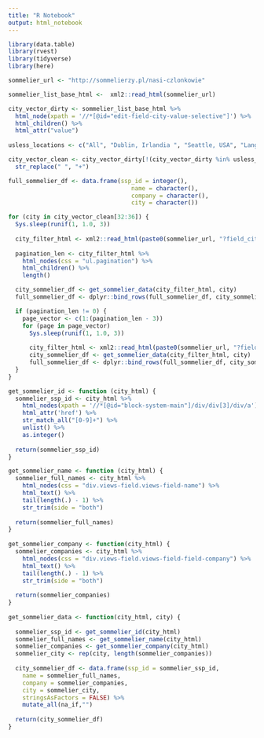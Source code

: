 ```yaml
---
title: "R Notebook"
output: html_notebook
---
```




```r
library(data.table)
library(rvest)
library(tidyverse)
library(here)
```


```r

sommelier_url <- "http://sommelierzy.pl/nasi-czlonkowie"

sommelier_list_base_html <-  xml2::read_html(sommelier_url)

city_vector_dirty <- sommelier_list_base_html %>%
  html_node(xpath = '//*[@id="edit-field-city-value-selective"]') %>%
  html_children() %>%
  html_attr("value") 
  
usless_locations <- c("All", "Dublin, Irlandia ", "Seattle, USA", "Langho", "Langho, Wielka Brytania", "Leeds", "Vitalia Hotel&Resort")

city_vector_clean <- city_vector_dirty[!(city_vector_dirty %in% usless_locations)] %>%
  str_replace(" ", "+")

```


```r
full_sommelier_df <- data.frame(ssp_id = integer(), 
                                   name = character(), 
                                   company = character(), 
                                   city = character())

for (city in city_vector_clean[32:36]) {
  Sys.sleep(runif(1, 1.0, 3))
  
  city_filter_html <- xml2::read_html(paste0(sommelier_url, "?field_city_value_selective=", city))
  
  pagination_len <- city_filter_html %>%
    html_nodes(css = "ul.pagination") %>%
    html_children() %>%
    length()

  city_sommelier_df <- get_sommelier_data(city_filter_html, city)
  full_sommelier_df <- dplyr::bind_rows(full_sommelier_df, city_sommelier_df)

  if (pagination_len != 0) {
    page_vector <- c(1:(pagination_len - 3))
    for (page in page_vector)
      Sys.sleep(runif(1, 1.0, 3))
      
      city_filter_html <- xml2::read_html(paste0(sommelier_url, "?field_city_value_selective=", city, "&page=", page))
      city_sommelier_df <- get_sommelier_data(city_filter_html, city)
      full_sommelier_df <- dplyr::bind_rows(full_sommelier_df, city_sommelier_df)
  }
}

```


```r

get_sommelier_id <- function (city_html) {
  sommelier_ssp_id <- city_html %>%
    html_nodes(xpath = '//*[@id="block-system-main"]/div/div[3]/div/a') %>%
    html_attr('href') %>%
    str_match_all("[0-9]+") %>%
    unlist() %>%
    as.integer()
  
  return(sommelier_ssp_id)
}

get_sommelier_name <- function (city_html) {
  sommelier_full_names <- city_html %>%
    html_nodes(css = "div.views-field.views-field-name") %>%
    html_text() %>%
    tail(length(.) - 1) %>%
    str_trim(side = "both")
  
  return(sommelier_full_names)
}
  
get_sommelier_company <- function(city_html) {
  sommelier_companies <- city_html %>%
    html_nodes(css = "div.views-field.views-field-field-company") %>%
    html_text() %>% 
    tail(length(.) - 1) %>%
    str_trim(side = "both")
  
  return(sommelier_companies)
}
  
get_sommelier_data <- function(city_html, city) {
  
  sommelier_ssp_id <- get_sommelier_id(city_html)
  sommelier_full_names <- get_sommelier_name(city_html)
  sommelier_companies <- get_sommelier_company(city_html)
  sommelier_city <- rep(city, length(sommelier_companies))
  
  city_sommelier_df <- data.frame(ssp_id = sommelier_ssp_id,
    name = sommelier_full_names,
    company = sommelier_companies, 
    city = sommelier_city,
    stringsAsFactors = FALSE) %>%
    mutate_all(na_if,"")
  
  return(city_sommelier_df)
}


```

